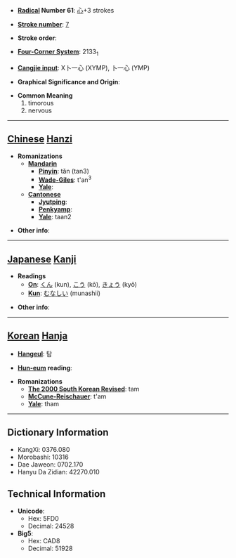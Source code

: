 * '''[[Wiktionary:Chinese radical index| Radical]] Number 61''': [[Wiktionary:Chinese radical index 心|心]]+3 strokes

* '''[[Wiktionary:Chinese total strokes index|Stroke number]]''': [[Wiktionary:Chinese total strokes index 7|7]]

* '''Stroke order''': 

* '''[[Wiktionary:Chinese four corner index|Four-Corner System]]''': 2133<sub>1</sub>

* '''[[Wiktionary:Chinese Cangjie index|Cangjie input]]''': X卜一心 (XYMP), 卜一心 (YMP)

* '''Graphical Significance and Origin''': 

* '''Common Meaning'''
*#timorous
*# nervous


----

== [[Chinese]] [[Hanzi]] ==

* '''Romanizations'''
** '''[[Mandarin]]'''
*** '''[[Pinyin]]''': tǎn (tan3)
*** '''[[Wade-Giles]]''': t'an<sup>3</sup>
*** '''[[Yale]]''': 
** '''[[Cantonese]]'''
*** '''[[Jyutping]]''':
*** '''[[Penkyamp]]''': 
*** '''[[Yale]]''': taan2

* '''Other info''': 

----

== [[Japanese]] [[Kanji]] ==

* '''Readings'''
** '''[[On]]''': [[くん]] (kun), [[こう]] (kō), [[きょう]] (kyō)
** '''[[Kun]]''': [[むなしい]] (munashii)

* '''Other info''':  

----

== [[Korean]] [[Hanja]] ==

* '''[[Hangeul]]''': 탐

* '''[[Hun-eum]] reading''': 

* '''Romanizations'''
** '''[[The 2000 South Korean Revised Romanization|The 2000 South Korean Revised]]''': tam
** '''[[McCune-Reischauer]]''': t'am
** '''[[Yale]]''': tham

----

== Dictionary Information ==

* KangXi: 0376.080
* Morobashi: 10316
* Dae Jaweon: 0702.170
* Hanyu Da Zidian: 42270.010

== Technical Information ==

* '''Unicode''':
** Hex: 5FD0
** Decimal: 24528
* '''Big5''':
** Hex: CAD8
** Decimal: 51928
